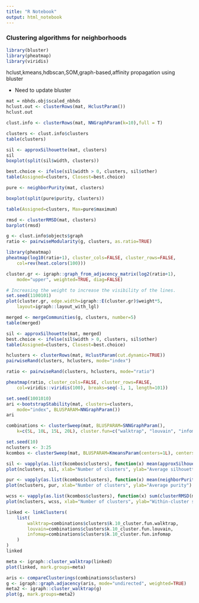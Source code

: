 ```yaml
---
title: "R Notebook"
output: html_notebook
---
```


### Clustering algorithms for neighborhoods

```r
library(bluster)
library(pheatmap)
library(viridis)
```


hclust,kmeans,hdbscan,SOM,graph-based,affinity propagation using bluster

* Need to update bluster

```r
mat = nbhds.obj$scaled_nbhds
hclust.out <- clusterRows(mat, HclustParam())
hclust.out

```

```r
clust.info <- clusterRows(mat, NNGraphParam(k=10),full = T)

clusters <- clust.info$clusters
table(clusters)
```


```r
sil <- approxSilhouette(mat, clusters)
sil
boxplot(split(sil$width, clusters))

```

```r
best.choice <- ifelse(sil$width > 0, clusters, sil$other)
table(Assigned=clusters, Closest=best.choice)
```

```r
pure <- neighborPurity(mat, clusters)

boxplot(split(pure$purity, clusters))

```

```r
table(Assigned=clusters, Max=pure$maximum)
```

```r
rmsd <- clusterRMSD(mat, clusters)
barplot(rmsd)
```

```r
g <- clust.info$objects$graph
ratio <- pairwiseModularity(g, clusters, as.ratio=TRUE)

library(pheatmap)
pheatmap(log10(ratio+1), cluster_cols=FALSE, cluster_rows=FALSE,
    col=rev(heat.colors(100)))
```

```r
cluster.gr <- igraph::graph_from_adjacency_matrix(log2(ratio+1), 
    mode="upper", weighted=TRUE, diag=FALSE)

# Increasing the weight to increase the visibility of the lines.
set.seed(1100101)
plot(cluster.gr, edge.width=igraph::E(cluster.gr)$weight*5,
    layout=igraph::layout_with_lgl)
```

```r
merged <- mergeCommunities(g, clusters, number=5)
table(merged)
```
```r
sil <- approxSilhouette(mat, merged)
best.choice <- ifelse(sil$width > 0, clusters, sil$other)
table(Assigned=clusters, Closest=best.choice)
```

```r
hclusters <- clusterRows(mat, HclustParam(cut.dynamic=TRUE))
pairwiseRand(clusters, hclusters, mode="index")
```

```r
ratio <- pairwiseRand(clusters, hclusters, mode="ratio")

pheatmap(ratio, cluster_cols=FALSE, cluster_rows=FALSE,
    col=viridis::viridis(100), breaks=seq(-1, 1, length=101))
```

```r
set.seed(1001010)
ari <-bootstrapStability(mat, clusters=clusters, 
    mode="index", BLUSPARAM=NNGraphParam())
ari
```

```r
combinations <- clusterSweep(mat, BLUSPARAM=SNNGraphParam(),
    k=c(5L, 10L, 15L, 20L), cluster.fun=c("walktrap", "louvain", "infomap"))
```

```r
set.seed(10)
nclusters <- 3:25
kcombos <- clusterSweep(mat, BLUSPARAM=KmeansParam(centers=1L), centers=nclusters)

sil <- vapply(as.list(kcombos$clusters), function(x) mean(approxSilhouette(mat, x)$width), 0)
plot(nclusters, sil, xlab="Number of clusters", ylab="Average silhouette width")
```

```r
pur <- vapply(as.list(kcombos$clusters), function(x) mean(neighborPurity(mat, x)$purity), 0)
plot(nclusters, pur, xlab="Number of clusters", ylab="Average purity")
```

```r
wcss <- vapply(as.list(kcombos$clusters), function(x) sum(clusterRMSD(mat, x, sum=TRUE)), 0)
plot(nclusters, wcss, xlab="Number of clusters", ylab="Within-cluster sum of squares")
```

```r
linked <- linkClusters(
    list(
        walktrap=combinations$clusters$k.10_cluster.fun.walktrap,
        louvain=combinations$clusters$k.10_cluster.fun.louvain,
        infomap=combinations$clusters$k.10_cluster.fun.infomap
    )
)
linked
```

```r
meta <- igraph::cluster_walktrap(linked)
plot(linked, mark.groups=meta)
```

```r
aris <- compareClusterings(combinations$clusters)
g <- igraph::graph.adjacency(aris, mode="undirected", weighted=TRUE)
meta2 <- igraph::cluster_walktrap(g)
plot(g, mark.groups=meta2)
```

